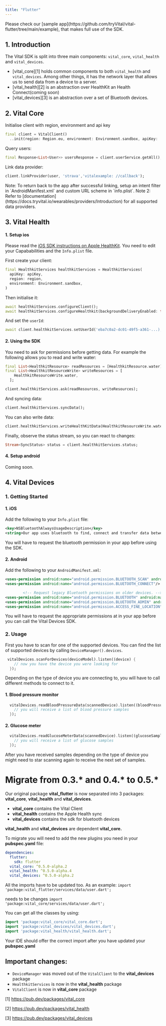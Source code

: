 ```yaml
---
title: "Flutter"
---
```


<Tip>
    Please check our [sample
    app](https://github.com/tryVital/vital-flutter/tree/main/example), that makes
    full use of the SDK.
</Tip>

## 1. Introduction

The Vital SDK is split into three main components: `vital_core`, `vital_health` and `vital_devices`.

- [vital_core][1] holds common
components to both `vital_health` and `vital_devices`. Among other things, it has the network layer that allows us to
send data from a device to a server.
- [vital_health][2] is an abstraction over HealthKit an Health Connect(coming soon)
- [vital_devices][3] is an abstraction over a set of Bluetooth devices.

## 2. Vital Core

Initialise client with region, environment and api key

```dart
final client = VitalClient()
  ..init(region: Region.eu, environment: Environment.sandbox, apiKey: 'sk_eu_...');
```

Query users:

```dart
final Response<List<User>> usersResponse = client.userService.getAll();
```

Link data provider:

```dart
client.linkProvider(user, 'strava','vitalexample: //callback');
```

<Tip>
    Note: To return back to the app after successful linking, setup an intent
    filter in `AndroidManifest.xml` and custom URL scheme in `info.plist`. Note 2:
    Refer to
    [documentation](https://docs.tryvital.io/wearables/providers/Introduction) for
    all supported data providers.
</Tip>

## 3. Vital Health

#### 1. Setup ios

Please read the [iOS SDK instructions on Apple HealthKit](/wearables/sdks/ios#VitalHealthKit). You need to edit your Capababilities and the `Info.plist` file.

First create your client:

```dart
final HealthkitServices healthkitServices = HealthkitServices(
  apiKey: apiKey,
  region: region,
  environment: Environment.sandbox,
)
```

Then initialise it:

```dart
await healthkitServices.configureClient();
await healthkitServices.configureHealthkit(backgroundDeliveryEnabled: true);
```

And set the `userId`:

```dart
await client.healthkitServices.setUserId('eba7c0a2-dc01-49f5-a361-...);
```

#### 2. Using the SDK

You need to ask for permissions before getting data. For example the following allows you to read and write water:

```dart
final List<HealthkitResource> readResources = [HealthkitResource.water];
final List<HealthkitResourceWrite> writeResources = [
    HealthkitResourceWrite.water,
  ];

client.healthkitServices.ask(readResources, writeResources);
```

And syncing data:

```dart
client.healthkitServices.syncData();
```

You can also write data:

```dart
client.healthkitServices.writeHealthKitData(HealthkitResourceWrite.water, startDate, endDate, 1000);
```

Finally, observe the status stream, so you can react to changes:

```dart
Stream<SyncStatus> status = client.healthkitServices.status;
```

#### 4. Setup android

Coming soon.

## 4. Vital Devices

### 1. Getting Started

#### 1. iOS

Add the following to your `Info.plist` file:

```xml
<key>NSBluetoothAlwaysUsageDescription</key>
<string>Our app uses bluetooth to find, connect and transfer data between different devices</string>
```

You will have to request the bluetooth permission in your app before using the SDK.

#### 2. Android

Add the following to your `AndroidManifest.xml`:

```xml
<uses-permission android:name="android.permission.BLUETOOTH_SCAN" android:usesPermissionFlags="neverForLocation"/>
<uses-permission android:name="android.permission.BLUETOOTH_CONNECT"/>

        <!-- Request legacy Bluetooth permissions on older devices. -->
<uses-permission android:name="android.permission.BLUETOOTH" android:maxSdkVersion="30"/>
<uses-permission android:name="android.permission.BLUETOOTH_ADMIN" android:maxSdkVersion="30"/>
<uses-permission android:name="android.permission.ACCESS_FINE_LOCATION" android:maxSdkVersion="30"/>
```

You will have to request the appropriate permissions at in your app before you can call the Vital Devices SDK.

### 2. Usage

First you have to scan for one of the supported devices. You can find the list of supported devices by
calling `DeviceManager().devices`.

```dart
 vitalDevices.scanForDevices(deviceModel).listen((device) {
    // now you have the device you were looking for
  });
```

Depending on the type of device you are connecting to, you will have to call different methods to connect to it.

#### 1. Blood pressure monitor

```dart
  vitalDevices.readBloodPressureData(scannedDevice).listen((bloodPressureSamples) {
    // you will receive a list of blood pressure samples
  });
```

#### 2. Glucose meter

```dart
  vitalDevices.readGlucoseMeterData(scannedDevice).listen((glucoseSamples) {
    // you will receive a list of glucose samples
  });
```

After you have received samples depending on the type of device you might need to star scanning again to receive the
next set of samples.

# Migrate from 0.3.* and 0.4.* to 0.5.*

Our original package **vital_flutter** is now separated into 3 packages: **vital_core**, **vital_health** and **vital_devices**.

- **vital_core** contains the Vital Client
- **vital_health** contains the Apple Health sync
- **vital_devices** contains the sdk for bluetooth devices

**vital_health**  and **vital_devices** are dependent **vital_core.**

To migrate you will need to add the new plugins you need in your **pubspec.yaml** file:

```yaml
dependencies:
  flutter:
    sdk: flutter
  vital_core: ^0.5.0-alpha.2
  vital_health: ^0.5.0-alpha.4
  vital_devices: ^0.5.0-alpha.2
```

All the imports have to be updated too. As an example:
`import 'package:vital_flutter/services/data/user.dart';`

needs to be changes
`import 'package:vital_core/services/data/user.dart';`

You can get all the classes by using:

```dart
import 'package:vital_core/vital_core.dart';
import 'package:vital_devices/vital_devices.dart';
import 'package:vital_health/vital_health.dart';
```

Your IDE should offer the correct import after you have updated your **pubspec.yaml**

## Important  changes:

- `DeviceManager` was moved out of the `VitalClient` to the **vital_devices** package
- `HealthkitServices` is now in the **vital_health** package
- `VitalClient` is now in **vital_core** package

[1] https://pub.dev/packages/vital_core

[2] https://pub.dev/packages/vital_health

[3] https://pub.dev/packages/vital_devices

